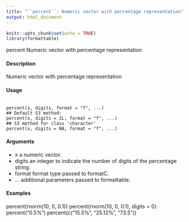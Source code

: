 ```yaml
---
title: "``percent``: Numeric vector with percentage representation"
output: html_document
---
```


```r
knitr::opts_chunk$set(echo = TRUE)
library(formattable)
```

percent Numeric vector with percentage representation

#### Description

Numeric vector with percentage representation

#### Usage
<pre><code>
percent(x, digits, format = "f", ...)
## Default S3 method:
percent(x, digits = 2L, format = "f", ...)
## S3 method for class 'character'
percent(x, digits = NA, format = "f", ...)
</code></pre>

#### Arguments
* x a numeric vector.
* digits an integer to indicate the number of digits of the percentage string.
* format format type passed to formatC.
*  ... additional parameters passed to formattable.

#### Examples

percent(rnorm(10, 0, 0.1))
percent(rnorm(10, 0, 0.1), digits = 0)
percent("0.5%")
percent(c("15.5%", "25.12%", "73.5"))


